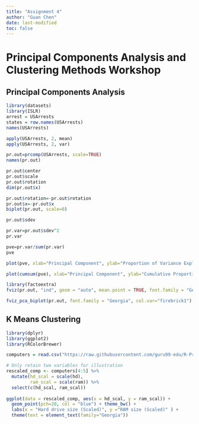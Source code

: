 ```yaml
---
title: "Assignment 4"
author: "Guan Chen"
date: last-modified
toc: false
---
```


# Principal Components Analysis and Clustering Methods Workshop

## Principal Components Analysis

```R
library(datasets)
library(ISLR)
arrest = USArrests
states = row.names(USArrests)
names(USArrests)

apply(USArrests, 2, mean)
apply(USArrests, 2, var)

pr.out=prcomp(USArrests, scale=TRUE)
names(pr.out)

pr.out$center
pr.out$scale
pr.out$rotation
dim(pr.out$x)

pr.out$rotation=-pr.out$rotation
pr.out$x=-pr.out$x
biplot(pr.out, scale=0)

pr.out$sdev

pr.var=pr.out$sdev^2
pr.var

pve=pr.var/sum(pr.var)
pve

plot(pve, xlab="Principal Component", ylab="Proportion of Variance Explained", ylim=c(0,1),type='b')

plot(cumsum(pve), xlab="Principal Component", ylab="Cumulative Proportion of Variance Explained", ylim=c(0,1),type='b')

library(factoextra)
fviz(pr.out, "ind", geom = "auto", mean.point = TRUE, font.family = "Georgia")

fviz_pca_biplot(pr.out, font.family = "Georgia", col.var="firebrick1")


```

## K Means Clustering

```R
library(dplyr)
library(ggplot2)
library(RColorBrewer)

computers = read.csv("https://raw.githubusercontent.com/guru99-edu/R-Programming/master/computers.csv") 

# Only retain two variables for illustration
rescaled_comp <- computers[4:5] %>%
  mutate(hd_scal = scale(hd),
         ram_scal = scale(ram)) %>%
  select(c(hd_scal, ram_scal))
        
ggplot(data = rescaled_comp, aes(x = hd_scal, y = ram_scal)) +
  geom_point(pch=20, col = "blue") + theme_bw() +
  labs(x = "Hard drive size (Scaled)", y ="RAM size (Scaled)" ) +
  theme(text = element_text(family="Georgia")) 



```